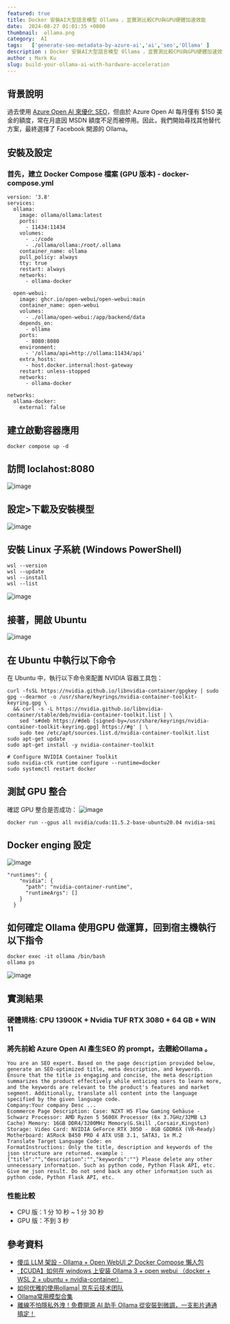 ```yaml
---
featured: true
title: Docker 安裝AI大型語言模型 Ollama ，並實測比較CPU與GPU硬體加速效能
date:  2024-08-27 01:01:35 +0800
thumbnail:  ollama.png
category:  AI  
tags:   ['generate-seo-metadata-by-azure-ai','ai','seo','Ollama' ]
description : Docker 安裝AI大型語言模型 Ollama ，並實測比較CPU與GPU硬體加速效能
author : Mark Ku
slug: build-your-ollama-ai-with-hardware-acceleration
---
```


## 背景說明
過去使用 [Azure Open AI 來優化 SEO](https://blog.markkulab.net/build-your-ollama-ai-with-hardware-acceleration/)，但由於 Azure Open AI 每月僅有 $150 美金的額度，常在月底因 MSDN 額度不足而被停用。因此，我們開始尋找其他替代方案，最終選擇了 Facebook 開源的 Ollama。

## 安裝及設定
### 首先，建立 Docker Compose 檔案 (GPU 版本) - docker-compose.yml

```
version: '3.8'
services:
  ollama:
    image: ollama/ollama:latest
    ports:
      - 11434:11434
    volumes:
      - .:/code
      - ./ollama/ollama:/root/.ollama
    container_name: ollama
    pull_policy: always
    tty: true
    restart: always
    networks:
      - ollama-docker

  open-webui:
    image: ghcr.io/open-webui/open-webui:main
    container_name: open-webui
    volumes:
      - ./ollama/open-webui:/app/backend/data
    depends_on:
      - ollama
    ports:
      - 8080:8080
    environment:
      - '/ollama/api=http://ollama:11434/api'
    extra_hosts:
      - host.docker.internal:host-gateway
    restart: unless-stopped
    networks:
      - ollama-docker

networks:
  ollama-docker:
    external: false
```

## 建立啟動容器應用
```
docker compose up -d
```
## 訪問 loclahost:8080

![image](1.png)

## 設定>下載及安裝模型
![image](2.png)

## 安裝 Linux 子系統 (Windows PowerShell)
```
wsl --version
wsl --update
wsl --install
wsl --list
```
![image](3.png)

## 接著，開啟 Ubuntu 
![image](4.png)

## 在 Ubuntu 中執行以下命令
在 Ubuntu 中，執行以下命令來配置 NVIDIA 容器工具包：

```
curl -fsSL https://nvidia.github.io/libnvidia-container/gpgkey | sudo gpg --dearmor -o /usr/share/keyrings/nvidia-container-toolkit-keyring.gpg \
  && curl -s -L https://nvidia.github.io/libnvidia-container/stable/deb/nvidia-container-toolkit.list | \
    sed 's#deb https://#deb [signed-by=/usr/share/keyrings/nvidia-container-toolkit-keyring.gpg] https://#g' | \
    sudo tee /etc/apt/sources.list.d/nvidia-container-toolkit.list
sudo apt-get update
sudo apt-get install -y nvidia-container-toolkit

# Configure NVIDIA Container Toolkit
sudo nvidia-ctk runtime configure --runtime=docker
sudo systemctl restart docker
```
## 測試 GPU 整合
確認 GPU 整合是否成功：
![image](5.png)
```
docker run --gpus all nvidia/cuda:11.5.2-base-ubuntu20.04 nvidia-smi
```
## Docker enging 設定
![image](6.png)

```
"runtimes": {
    "nvidia": {
      "path": "nvidia-container-runtime",
      "runtimeArgs": []
    }
  }
```

## 如何確定 Ollama 使用GPU 做運算，回到宿主機執行以下指令
```
docker exec -it ollama /bin/bash
ollama ps
```
![image](7.png)

## 實測結果
### 硬體規格: CPU 13900K + Nvidia TUF RTX 3080 + 64 GB + WIN 11
### 將先前給 Azure Open AI 產生SEO 的 prompt，去餵給Ollama 。

```
You are an SEO expert. Based on the page description provided below, generate an SEO-optimized title, meta description, and keywords. Ensure that the title is engaging and concise, the meta description summarizes the product effectively while enticing users to learn more, and the keywords are relevant to the product's features and market segment. Additionally, translate all content into the language specified by the given language code.
Company:Your company Desc ...
Ecommerce Page Description: Case: NZXT H5 Flow Gaming Gehäuse - Schwarz Processor: AMD Ryzen 5 5600X Processor (6x 3.7GHz/32MB L3 Cache) Memory: 16GB DDR4/3200MHz Memory(G.Skill ,Corsair,Kingston) Storage: Video Card: NVIDIA GeForce RTX 3050 - 8GB GDDR6X (VR-Ready) Motherboard: ASRock B450 PRO 4 ATX USB 3.1, SATA3, 1x M.2
Translate Target Language Code: en
FormatInstructions: Only the title, description and keywords of the json structure are returned. example :{"title":"","description":"","keywords":""} Please delete any other unnecessary information. Such as python code, Python Flask API, etc. Give me json result. Do not send back any other information such as python code, Python Flask API, etc.
```
### 性能比較
* CPU 版：1 分 10 秒 ~ 1 分 30 秒
* GPU 版：不到 3 秒

## 參考資料
* [傻瓜 LLM 架設 - Ollama + Open WebUI 之 Docker Compose 懶人包](https://blog.darkthread.net/blog/ollam-open-webui/)
* [【CUDA】如何在 windows 上安装 Ollama 3 + open webui （docker + WSL 2 + ubuntu + nvidia-container）](https://blog.csdn.net/smileyan9/article/details/140391667)
* [如何优雅的使用ollama| 京东云技术团队](https://blog.csdn.net/jdcdev_/article/details/138800464)
* [Ollama常用模型合集](https://www.53ai.com/news/qianyanjishu/1201.html)
* [離線不怕隱私外洩！免費開源 AI 助手 Ollama 從安裝到微調，一支影片通通搞定！](https://www.youtube.com/watch?v=JpQC0W91E6k&t=397s)

